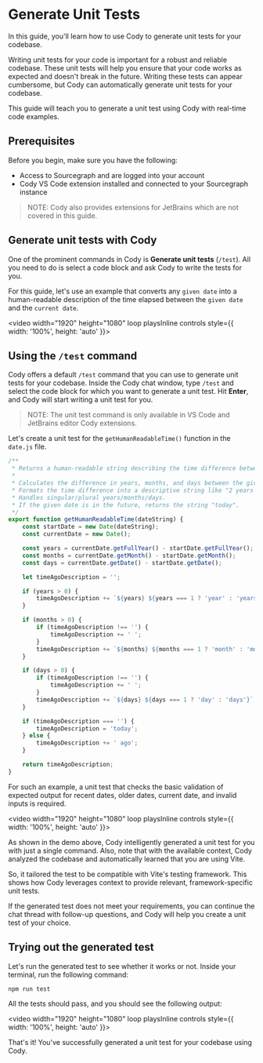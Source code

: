 # Generate Unit Tests

<p className="subtitle">In this guide, you'll learn how to use Cody to generate unit tests for your codebase.</p>

Writing unit tests for your code is important for a robust and reliable codebase. These unit tests will help you ensure that your code works as expected and doesn't break in the future. Writing these tests can appear cumbersome, but Cody can automatically generate unit tests for your codebase.

This guide will teach you to generate a unit test using Cody with real-time code examples.

## Prerequisites

Before you begin, make sure you have the following:

- Access to Sourcegraph and are logged into your account
- Cody VS Code extension installed and connected to your Sourcegraph instance

> NOTE: Cody also provides extensions for JetBrains which are not covered in this guide.

## Generate unit tests with Cody

One of the prominent commands in Cody is **Generate unit tests** (`/test`). All you need to do is select a code block and ask Cody to write the tests for you.

For this guide, let's use an example that converts any `given date` into a human-readable description of the time elapsed between the `given date` and the `current date`.

<video width="1920" height="1080" loop playsInline controls style={{ width: '100%', height: 'auto' }}>
  <source src="https://storage.googleapis.com/sourcegraph-assets/Docs/Media/unit-test-eg.mp4" type="video/mp4"/>
</video>

## Using the `/test` command

Cody offers a default `/test` command that you can use to generate unit tests for your codebase. Inside the Cody chat window, type `/test` and select the code block for which you want to generate a unit test. Hit **Enter**, and Cody will start writing a unit test for you.

> NOTE: The unit test command is only available in VS Code and JetBrains editor Cody extensions.

Let's create a unit test for the `getHumanReadableTime()` function in the `date.js` file.

```js
/**
 * Returns a human-readable string describing the time difference between the given date string and now.
 *
 * Calculates the difference in years, months, and days between the given date string and the current date.
 * Formats the time difference into a descriptive string like "2 years 3 months ago".
 * Handles singular/plural years/months/days.
 * If the given date is in the future, returns the string "today".
 */
export function getHumanReadableTime(dateString) {
	const startDate = new Date(dateString);
	const currentDate = new Date();

	const years = currentDate.getFullYear() - startDate.getFullYear();
	const months = currentDate.getMonth() - startDate.getMonth();
	const days = currentDate.getDate() - startDate.getDate();

	let timeAgoDescription = '';

	if (years > 0) {
		timeAgoDescription += `${years} ${years === 1 ? 'year' : 'years'}`;
	}

	if (months > 0) {
		if (timeAgoDescription !== '') {
			timeAgoDescription += ' ';
		}
		timeAgoDescription += `${months} ${months === 1 ? 'month' : 'months'}`;
	}

	if (days > 0) {
		if (timeAgoDescription !== '') {
			timeAgoDescription += ' ';
		}
		timeAgoDescription += `${days} ${days === 1 ? 'day' : 'days'}`;
	}

	if (timeAgoDescription === '') {
		timeAgoDescription = 'today';
	} else {
		timeAgoDescription += ' ago';
	}

	return timeAgoDescription;
}

```

For such an example, a unit test that checks the basic validation of expected output for recent dates, older dates, current date, and invalid inputs is required.

<video width="1920" height="1080" loop playsInline controls style={{ width: '100%', height: 'auto' }}>
  <source src="https://storage.googleapis.com/sourcegraph-assets/Docs/Media/write-test.mp4" type="video/mp4"/>
</video>

As shown in the demo above, Cody intelligently generated a unit test for you with just a single command. Also, note that with the available context, Cody analyzed the codebase and automatically learned that you are using Vite.

So, it tailored the test to be compatible with Vite's testing framework. This shows how Cody leverages context to provide relevant, framework-specific unit tests.

If the generated test does not meet your requirements, you can continue the chat thread with follow-up questions, and Cody will help you create a unit test of your choice.

## Trying out the generated test

Let's run the generated test to see whether it works or not. Inside your terminal, run the following command:

```bash
npm run test
```

All the tests should pass, and you should see the following output:

<video width="1920" height="1080" loop playsInline controls style={{ width: '100%', height: 'auto' }}>
  <source src="https://storage.googleapis.com/sourcegraph-assets/Docs/Media/run-test.mp4" type="video/mp4"/>
</video>

That's it! You've successfully generated a unit test for your codebase using Cody.

